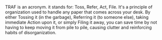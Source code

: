 {{sources}}
TRAF is an acronym. it stands for: Toss, Refer, Act, File. It's a principle of organization used to handle any paper that comes across your desk. By either Tossing it (in the garbage), Referring it (to someone else), taking immediate Action upon it, or simply Filing it away, you can save time by not having to keep moving it from pile to pile, causing clutter and reinforcing habits of disorganization.
{{stub}}
{{uncategorized}}